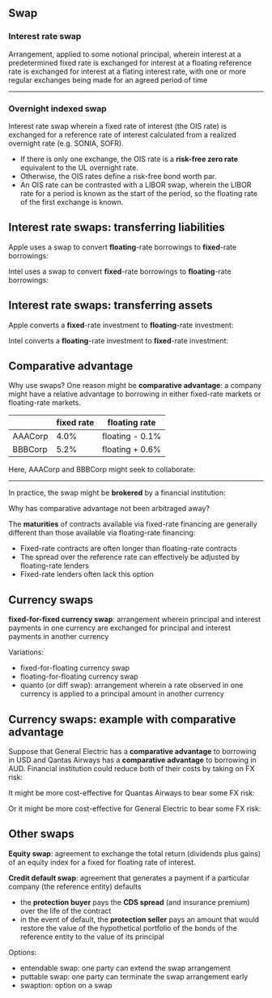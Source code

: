 ## Swap

### Interest rate swap

Arrangement, applied to some notional principal, wherein interest at a predetermined fixed rate is exchanged for interest at a floating reference rate is exchanged for interest at a flating interest rate, with one or more regular exchanges being made for an agreed period of time

```{=tex}
\begin{tikzpicture}[x=0.75pt,y=0.75pt,yscale=-1,xscale=1]

\draw   (0,10) -- (130,10) -- (130,50) -- (0,50) -- cycle ;
\draw    (130,20) -- (250,20) ;
\draw [shift={(250,20)}, rotate = 180] [color={rgb, 255:red, 0; green, 0; blue, 0 }  ][line width=0.75]    (10,-3) .. controls (7,-1) and (3,-0.3) .. (0,0) .. controls (3,0.3) and (7,1) .. (10,3)   ;
\draw    (250,40) -- (130,40) ;
\draw [shift={(130,40)}, rotate = 0] [color={rgb, 255:red, 0; green, 0; blue, 0 }  ][line width=0.75]    (10,-3) .. controls (7,-1) and (3,-0.3) .. (0,0) .. controls (3,0.3) and (7,1) .. (10,3)   ;
\draw   (250,10) -- (380,10) -- (380,50) -- (250,50) -- cycle ;

\draw (10,20) node [anchor=north west][inner sep=0.75pt]   [align=left] {fixed-rate payer};
\draw (150,5) node [anchor=north west][inner sep=0.75pt]   [align=left] {fixed rate};
\draw (150,40) node [anchor=north west][inner sep=0.75pt]   [align=left] {floating rate};
\draw (260,20) node [anchor=north west][inner sep=0.75pt]   [align=left] {floating-rate payer};

\end{tikzpicture}
```

------------------------------------------------------------------------

### Overnight indexed swap

Interest rate swap wherein a fixed rate of interest (the OIS rate) is exchanged for a reference rate of interest calculated from a realized overnight rate (e.g. SONIA, SOFR).

-   If there is only one exchange, the OIS rate is a **risk-free zero rate** equivalent to the UL overnight rate.
-   Otherwise, the OIS rates define a risk-free bond worth par.
-   An OIS rate can be contrasted with a LIBOR swap, wherein the LIBOR rate for a period is known as the start of the period, so the floating rate of the first exchange is known.

## Interest rate swaps: transferring liabilities

Apple uses a swap to convert **floating**-rate borrowings to **fixed**-rate borrowings:

\tikzset{every picture/.style={line width=0.75pt}}

```{=tex}
\begin{tikzpicture}[x=0.75pt,y=0.75pt,yscale=-1,xscale=1]

\draw   (0,10) -- (80,10) -- (80,50) -- (0,50) -- cycle ;
\draw    (80,20) -- (160,20) ;
\draw [shift={(160,20)}, rotate = 180] [color={rgb, 255:red, 0; green, 0; blue, 0 }  ][line width=0.75]    (10,-3) .. controls (7,-1) and (3,-0.3) .. (0,0) .. controls (3,0.3) and (7,1) .. (10,3)   ;
\draw    (160,40) -- (80,40) ;
\draw [shift={(80,40)}, rotate = 0] [color={rgb, 255:red, 0; green, 0; blue, 0 }  ][line width=0.75]    (10,-3) .. controls (7,-1) and (3,-0.3) .. (0,0) .. controls (3,0.3) and (7,1) .. (10,3)   ;
\draw   (160,10) -- (230,10) -- (230,50) -- (160,50) -- cycle ;
\draw    (230,30) -- (320,30) ;
\draw [shift={(320,30)}, rotate = 180] [color={rgb, 255:red, 0; green, 0; blue, 0 }  ][line width=0.75]    (10,-3) .. controls (7,-1) and (3,-0.3) .. (0,0) .. controls (3,0.3) and (7,1) .. (10,3)   ;

\draw (12,22.9) node [anchor=north west][inner sep=0.75pt]   [align=left] {Citigroup};
\draw (109.7,3) node [anchor=north west][inner sep=0.75pt]   [align=left] {3\%};
\draw (102.7,44.33) node [anchor=north west][inner sep=0.75pt]   [align=left] {floating};
\draw (175.03,22.23) node [anchor=north west][inner sep=0.75pt]   [align=left] {Apple};
\draw (232,11.07) node [anchor=north west][inner sep=0.75pt]   [align=left] {floating + 1\%};

\end{tikzpicture}
```
Intel uses a swap to convert **fixed**-rate borrowings to **floating**-rate borrowings:

\tikzset{every picture/.style={line width=0.75pt}}

```{=tex}
\begin{tikzpicture}[x=0.75pt,y=0.75pt,yscale=-1,xscale=1]

\draw   (0,10) -- (80,10) -- (80,50) -- (0,50) -- cycle ;
\draw    (80,20) -- (160,20) ;
\draw [shift={(80,20)}, rotate = 0] [color={rgb, 255:red, 0; green, 0; blue, 0 }  ][line width=0.75]    (10,-3) .. controls (7,-1) and (3,-0.3) .. (0,0) .. controls (3,0.3) and (7,1) .. (10,3)   ;
\draw    (160,40) -- (80,40) ;
\draw [shift={(160,40)}, rotate = 180] [color={rgb, 255:red, 0; green, 0; blue, 0 }  ][line width=0.75]    (10,-3) .. controls (7,-1) and (3,-0.3) .. (0,0) .. controls (3,0.3) and (7,1) .. (10,3)   ;
\draw   (160,10) -- (230,10) -- (230,50) -- (160,50) -- cycle ;
\draw    (230,30) -- (320,30) ;
\draw [shift={(320,30)}, rotate = 180] [color={rgb, 255:red, 0; green, 0; blue, 0 }  ][line width=0.75]    (10,-3) .. controls (7,-1) and (3,-0.3) .. (0,0) .. controls (3,0.3) and (7,1) .. (10,3)   ;

\draw (12,22.9) node [anchor=north west][inner sep=0.75pt]   [align=left] {Citigroup};
\draw (109.7,3) node [anchor=north west][inner sep=0.75pt]   [align=left] {2.97\%};
\draw (102.7,44.33) node [anchor=north west][inner sep=0.75pt]   [align=left] {floating};
\draw (175.03,22.23) node [anchor=north west][inner sep=0.75pt]   [align=left] {Intel};
\draw (232,11.07) node [anchor=north west][inner sep=0.75pt]   [align=left] {3.2\%};

\end{tikzpicture}
```
## Interest rate swaps: transferring assets

Apple converts a **fixed**-rate investment to **floating**-rate investment:

\tikzset{every picture/.style={line width=0.75pt}}

```{=tex}
\begin{tikzpicture}[x=0.75pt,y=0.75pt,yscale=-1,xscale=1]

\draw   (0,10) -- (80,10) -- (80,50) -- (0,50) -- cycle ;
\draw    (80,20) -- (160,20) ;
\draw [shift={(160,20)}, rotate = 180] [color={rgb, 255:red, 0; green, 0; blue, 0 }  ][line width=0.75]    (10,-3) .. controls (7,-1) and (3,-0.3) .. (0,0) .. controls (3,0.3) and (7,1) .. (10,3)   ;
\draw    (160,40) -- (80,40) ;
\draw [shift={(80,40)}, rotate = 0] [color={rgb, 255:red, 0; green, 0; blue, 0 }  ][line width=0.75]    (10,-3) .. controls (7,-1) and (3,-0.3) .. (0,0) .. controls (3,0.3) and (7,1) .. (10,3)   ;
\draw   (160,10) -- (230,10) -- (230,50) -- (160,50) -- cycle ;
\draw    (230,30) -- (320,30) ;
\draw [shift={(230,30)}, rotate = 0] [color={rgb, 255:red, 0; green, 0; blue, 0 }  ][line width=0.75]    (10,-3) .. controls (7,-1) and (3,-0.3) .. (0,0) .. controls (3,0.3) and (7,1) .. (10,3)   ;

\draw (12,22.9) node [anchor=north west][inner sep=0.75pt]   [align=left] {Citigroup};
\draw (109.7,3) node [anchor=north west][inner sep=0.75pt]   [align=left] {3\%};
\draw (102.7,44.33) node [anchor=north west][inner sep=0.75pt]   [align=left] {floating};
\draw (175.03,22.23) node [anchor=north west][inner sep=0.75pt]   [align=left] {Apple};
\draw (232,11.07) node [anchor=north west][inner sep=0.75pt]   [align=left] {2.7\%};

\end{tikzpicture}
```
Intel converts a **floating**-rate investment to **fixed**-rate investment:

\tikzset{every picture/.style={line width=0.75pt}}

```{=tex}
\begin{tikzpicture}[x=0.75pt,y=0.75pt,yscale=-1,xscale=1]

\draw   (0,10) -- (80,10) -- (80,50) -- (0,50) -- cycle ;
\draw    (80,20) -- (160,20) ;
\draw [shift={(80,20)}, rotate = 0] [color={rgb, 255:red, 0; green, 0; blue, 0 }  ][line width=0.75]    (10,-3) .. controls (7,-1) and (3,-0.3) .. (0,0) .. controls (3,0.3) and (7,1) .. (10,3)   ;
\draw    (160,40) -- (80,40) ;
\draw [shift={(160,40)}, rotate = 180] [color={rgb, 255:red, 0; green, 0; blue, 0 }  ][line width=0.75]    (10,-3) .. controls (7,-1) and (3,-0.3) .. (0,0) .. controls (3,0.3) and (7,1) .. (10,3)   ;
\draw   (160,10) -- (230,10) -- (230,50) -- (160,50) -- cycle ;
\draw    (230,30) -- (320,30) ;
\draw [shift={(230,30)}, rotate = 0] [color={rgb, 255:red, 0; green, 0; blue, 0 }  ][line width=0.75]    (10,-3) .. controls (7,-1) and (3,-0.3) .. (0,0) .. controls (3,0.3) and (7,1) .. (10,3)   ;

\draw (12,22.9) node [anchor=north west][inner sep=0.75pt]   [align=left] {Citigroup};
\draw (109.7,3) node [anchor=north west][inner sep=0.75pt]   [align=left] {2.97\%};
\draw (102.7,44.33) node [anchor=north west][inner sep=0.75pt]   [align=left] {floating};
\draw (175.03,22.23) node [anchor=north west][inner sep=0.75pt]   [align=left] {Intel};
\draw (232,11.07) node [anchor=north west][inner sep=0.75pt]   [align=left] {floating - 0.2\%};

\end{tikzpicture}
```
## Comparative advantage

Why use swaps? One reason might be **comparative advantage**: a company might have a relative advantage to borrowing in either fixed-rate markets or floating-rate markets.

|         | fixed rate | floating rate   |
|---------|------------|-----------------|
| AAACorp | 4.0%       | floating - 0.1% |
| BBBCorp | 5.2%       | floating + 0.6% |

Here, AAACorp and BBBCorp might seek to collaborate:

```{=tex}
\begin{tikzpicture}[x=0.75pt,y=0.75pt,yscale=-1,xscale=1]

\draw   (75,10) -- (149,10) -- (149,50) -- (75,50) -- cycle ;
\draw    (151.37,20) -- (224,20.33) ;
\draw [shift={(226,20.34)}, rotate = 180.26] [color={rgb, 255:red, 0; green, 0; blue, 0 }  ][line width=0.75]    (10,-3) .. controls (7,-1) and (3.31,-0.3) .. (0,0) .. controls (3.31,0.3) and (7,1) .. (10,3)   ;
\draw    (224,39.34) -- (152.03,39.98) ;
\draw [shift={(150.03,40)}, rotate = 0] [color={rgb, 255:red, 0; green, 0; blue, 0 }  ][line width=0.75]    (10,-3) .. controls (7,-1) and (3.31,-0.3) .. (0,0) .. controls (3.31,0.3) and (7,1) .. (10,3)   ;
\draw   (225.73,9.07) -- (297,9.07) -- (297,50) -- (225.73,50) -- cycle ;
\draw    (300,31) -- (388,31.33) ;
\draw [shift={(390,31.34)}, rotate = 180.21] [color={rgb, 255:red, 0; green, 0; blue, 0 }  ][line width=0.75]    (10,-3) .. controls (7,-1) and (3.31,-0.3) .. (0,0) .. controls (3.31,0.3) and (7,1) .. (10,3)   ;
\draw    (75,31.34) -- (3.03,31.98) ;
\draw [shift={(1.03,32)}, rotate = 0] [color={rgb, 255:red, 0; green, 0; blue, 0 }  ][line width=0.75]    (10,-3) .. controls (7,-1) and (3.31,-0.3) .. (0,0) .. controls (3.31,0.3) and (7,1) .. (10,3)   ;

\draw (80,21.9) node [anchor=north west][inner sep=0.75pt]   [align=left] {AAACorp};
\draw (176.7,2) node [anchor=north west][inner sep=0.75pt]   [align=left] {4.35\%};
\draw (169.7,43.33) node [anchor=north west][inner sep=0.75pt]   [align=left] {floating};
\draw (228,23.34) node [anchor=north west][inner sep=0.75pt]   [align=left] {BBBCorp};
\draw (299,12.07) node [anchor=north west][inner sep=0.75pt]   [align=left] {floating + 0.6\%};
\draw (32.7,32.33) node [anchor=north west][inner sep=0.75pt]   [align=left] {4\%};


\end{tikzpicture}
```

------------------------------------------------------------------------

In practice, the swap might be **brokered** by a financial institution:

```{=tex}
\begin{tikzpicture}[x=0.75pt,y=0.75pt,yscale=-1,xscale=1]

\draw   (75,10) -- (149,10) -- (149,50) -- (75,50) -- cycle ;
\draw    (151.37,38) -- (224,38.33) ;
\draw [shift={(226,38.34)}, rotate = 180.26] [color={rgb, 255:red, 0; green, 0; blue, 0 }  ][line width=0.75]    (10,-3) .. controls (7,-1) and (3.31,-0.3) .. (0,0) .. controls (3.31,0.3) and (7,1) .. (10,3)   ;
\draw    (220,19.34) -- (150.03,20) ;
\draw [shift={(148.03,20)}, rotate = 0] [color={rgb, 255:red, 0; green, 0; blue, 0 }  ][line width=0.75]    (10,-3) .. controls (7,-1) and (3.31,-0.3) .. (0,0) .. controls (3.31,0.3) and (7,1) .. (10,3)   ;
\draw   (370.73,7.07) -- (445,7.07) -- (445,48) -- (370.73,48) -- cycle ;
\draw    (445.37,29) -- (505,29.22) -- (536,29.33) ;
\draw [shift={(538,30)}, rotate = 180.21] [color={rgb, 255:red, 0; green, 0; blue, 0 }  ][line width=0.75]    (10,-3) .. controls (7,-1) and (3.31,-0.3) .. (0,0) .. controls (3.31,0.3) and (7,1) .. (10,3)   ;
\draw    (75,31.34) -- (3.03,31.98) ;
\draw [shift={(1.03,32)}, rotate = 0] [color={rgb, 255:red, 0; green, 0; blue, 0 }  ][line width=0.75]    (10,-3) .. controls (7,-1) and (3.31,-0.3) .. (0,0) .. controls (3.31,0.3) and (7,1) .. (10,3)   ;
\draw  [fill={rgb, 255:red, 1; green, 233; blue, 1 }  ,fill opacity=1 ] (224,6.73) -- (298,6.73) -- (298,47.67) -- (224,47.67) -- cycle ;
\draw    (300,36) -- (370,36.33) ;
\draw [shift={(375,36.34)}, rotate = 180.26] [color={rgb, 255:red, 0; green, 0; blue, 0 }  ][line width=0.75]    (10,-3) .. controls (7,-1) and (3.31,-0.3) .. (0,0) .. controls (3.31,0.3) and (7,1) .. (10,3)   ;
\draw    (371,17.34) -- (299.03,17.98) ;
\draw [shift={(300,18)}, rotate = 0] [color={rgb, 255:red, 0; green, 0; blue, 0 }  ][line width=0.75]    (10,-3) .. controls (7,-1) and (3.31,-0.3) .. (0,0) .. controls (3.31,0.3) and (7,1) .. (10,3)   ;

\draw (80,21.9) node [anchor=north west][inner sep=0.75pt]   [align=left] {AAACorp};
\draw (176.7,2) node [anchor=north west][inner sep=0.75pt]   [align=left] {4.33\%};
\draw (165.7,42.33) node [anchor=north west][inner sep=0.75pt]   [align=left] {floating};
\draw (376,21.34) node [anchor=north west][inner sep=0.75pt]   [align=left] {BBBCorp};
\draw (447,10.07) node [anchor=north west][inner sep=0.75pt]   [align=left] {floating + 0.6\%};
\draw (32.7,32.33) node [anchor=north west][inner sep=0.75pt]   [align=left] {4\%};
\draw (226,10) node [anchor=north west][inner sep=0.75pt]   [align=left] {Financial\\Institution};
\draw (325.7,0) node [anchor=north west][inner sep=0.75pt]   [align=left] {4.37\%};
\draw (314.7,40.33) node [anchor=north west][inner sep=0.75pt]   [align=left] {floating};


\end{tikzpicture}
```


Why has comparative advantage not been arbitraged away?


The **maturities** of contracts available via fixed-rate financing are generally different than those available via floating-rate financing:

-   Fixed-rate contracts are often longer than floating-rate contracts
-   The spread over the reference rate can effectively be adjusted by floating-rate lenders
-   Fixed-rate lenders often lack this option


## Currency swaps

**fixed-for-fixed currency swap**: arrangement wherein principal and interest payments in one currency are exchanged for principal and interest payments in another currency

```{=tex}
\begin{tikzpicture}[x=0.75pt,y=0.75pt,yscale=-1,xscale=1]

\draw   (0,10) -- (130,10) -- (130,50) -- (0,50) -- cycle ;
\draw    (130,20) -- (250,20) ;
\draw [shift={(250,20)}, rotate = 180] [color={rgb, 255:red, 0; green, 0; blue, 0 }  ][line width=0.75]    (10,-3) .. controls (7,-1) and (3,-0.3) .. (0,0) .. controls (3,0.3) and (7,1) .. (10,3)   ;
\draw    (250,40) -- (130,40) ;
\draw [shift={(130,40)}, rotate = 0] [color={rgb, 255:red, 0; green, 0; blue, 0 }  ][line width=0.75]    (10,-3) .. controls (7,-1) and (3,-0.3) .. (0,0) .. controls (3,0.3) and (7,1) .. (10,3)   ;
\draw   (250,10) -- (380,10) -- (380,50) -- (250,50) -- cycle ;

\draw (10,20) node [anchor=north west][inner sep=0.75pt]   [align=left] {Barclays};
\draw (150,5) node [anchor=north west][inner sep=0.75pt]   [align=left] {USD 3.0\%};
\draw (150,40) node [anchor=north west][inner sep=0.75pt]   [align=left] {GBP 4.0\%};
\draw (260,20) node [anchor=north west][inner sep=0.75pt]   [align=left] {British Petroleum};

\end{tikzpicture}
```
    
Variations:

-   fixed-for-floating currency swap
-   floating-for-floating currency swap
-   quanto (or diff swap): arrangement wherein a rate observed in one currency is applied to a principal amount in another currency

## Currency swaps: example with comparative advantage {.shrink}

Suppose that General Electric has a **comparative advantage** to borrowing in USD and Qantas Airways has a **comparative advantage** to borrowing in AUD. Financial institution could reduce both of their costs by taking on FX risk:


```{=tex}
\begin{tikzpicture}[x=0.75pt,y=0.75pt,yscale=-1,xscale=1]

\draw   (75,10) -- (149,10) -- (149,50) -- (75,50) -- cycle ;
\draw    (151.37,38) -- (224,38.33) ;
\draw [shift={(226,38.34)}, rotate = 180.26] [color={rgb, 255:red, 0; green, 0; blue, 0 }  ][line width=0.75]    (10,-3) .. controls (7,-1) and (3.31,-0.3) .. (0,0) .. controls (3.31,0.3) and (7,1) .. (10,3)   ;
\draw    (220,19.34) -- (150.03,20) ;
\draw [shift={(148.03,20)}, rotate = 0] [color={rgb, 255:red, 0; green, 0; blue, 0 }  ][line width=0.75]    (10,-3) .. controls (7,-1) and (3.31,-0.3) .. (0,0) .. controls (3.31,0.3) and (7,1) .. (10,3)   ;
\draw   (370.73,7.07) -- (445,7.07) -- (445,48) -- (370.73,48) -- cycle ;
\draw    (445.37,29) -- (505,29.22) -- (536,29.33) ;
\draw [shift={(538,30)}, rotate = 180.21] [color={rgb, 255:red, 0; green, 0; blue, 0 }  ][line width=0.75]    (10,-3) .. controls (7,-1) and (3.31,-0.3) .. (0,0) .. controls (3.31,0.3) and (7,1) .. (10,3)   ;
\draw    (75,31.34) -- (3.03,31.98) ;
\draw [shift={(1.03,32)}, rotate = 0] [color={rgb, 255:red, 0; green, 0; blue, 0 }  ][line width=0.75]    (10,-3) .. controls (7,-1) and (3.31,-0.3) .. (0,0) .. controls (3.31,0.3) and (7,1) .. (10,3)   ;
\draw  [fill={rgb, 255:red, 1; green, 233; blue, 1 }  ,fill opacity=1 ] (224,6.73) -- (298,6.73) -- (298,47.67) -- (224,47.67) -- cycle ;
\draw    (300,36) -- (370,36.33) ;
\draw [shift={(375,36.34)}, rotate = 180.26] [color={rgb, 255:red, 0; green, 0; blue, 0 }  ][line width=0.75]    (10,-3) .. controls (7,-1) and (3.31,-0.3) .. (0,0) .. controls (3.31,0.3) and (7,1) .. (10,3)   ;
\draw    (371,17.34) -- (299.03,17.98) ;
\draw [shift={(300,18)}, rotate = 0] [color={rgb, 255:red, 0; green, 0; blue, 0 }  ][line width=0.75]    (10,-3) .. controls (7,-1) and (3.31,-0.3) .. (0,0) .. controls (3.31,0.3) and (7,1) .. (10,3)   ;

\draw (80,10) node [anchor=north west][inner sep=0.75pt]   [align=left] {General\\Electric};
\draw (380,10) node [anchor=north west][inner sep=0.75pt]   [align=left] {Qantas\\Airways};
\draw (230,10) node [anchor=north west][inner sep=0.75pt]   [align=left] {Financial\\Institution};

\draw (10,10) node [anchor=north west][inner sep=0.75pt]   [align=left] {USD 5.0\%};

\draw (150,0) node [anchor=north west][inner sep=0.75pt]   [align=left] {USD 5.0\%};
\draw (150,40) node [anchor=north west][inner sep=0.75pt]   [align=left] {AUD 6.9\%};

\draw (300,0) node [anchor=north west][inner sep=0.75pt]   [align=left] {USD 6.3\%};
\draw (300,40) node [anchor=north west][inner sep=0.75pt]   [align=left] {AUD 8.0\%};

\draw (450,10) node [anchor=north west][inner sep=0.75pt]   [align=left] {AUD 8.0\%};

\end{tikzpicture}
```


It might be more cost-effective for Quantas Airways to bear some FX risk:


```{=tex}
\begin{tikzpicture}[x=0.75pt,y=0.75pt,yscale=-1,xscale=1]

\draw   (75,10) -- (149,10) -- (149,50) -- (75,50) -- cycle ;
\draw    (151.37,38) -- (224,38.33) ;
\draw [shift={(226,38.34)}, rotate = 180.26] [color={rgb, 255:red, 0; green, 0; blue, 0 }  ][line width=0.75]    (10,-3) .. controls (7,-1) and (3.31,-0.3) .. (0,0) .. controls (3.31,0.3) and (7,1) .. (10,3)   ;
\draw    (220,19.34) -- (150.03,20) ;
\draw [shift={(148.03,20)}, rotate = 0] [color={rgb, 255:red, 0; green, 0; blue, 0 }  ][line width=0.75]    (10,-3) .. controls (7,-1) and (3.31,-0.3) .. (0,0) .. controls (3.31,0.3) and (7,1) .. (10,3)   ;
\draw   (370.73,7.07) -- (445,7.07) -- (445,48) -- (370.73,48) -- cycle ;
\draw    (445.37,29) -- (505,29.22) -- (536,29.33) ;
\draw [shift={(538,30)}, rotate = 180.21] [color={rgb, 255:red, 0; green, 0; blue, 0 }  ][line width=0.75]    (10,-3) .. controls (7,-1) and (3.31,-0.3) .. (0,0) .. controls (3.31,0.3) and (7,1) .. (10,3)   ;
\draw    (75,31.34) -- (3.03,31.98) ;
\draw [shift={(1.03,32)}, rotate = 0] [color={rgb, 255:red, 0; green, 0; blue, 0 }  ][line width=0.75]    (10,-3) .. controls (7,-1) and (3.31,-0.3) .. (0,0) .. controls (3.31,0.3) and (7,1) .. (10,3)   ;
\draw  [fill={rgb, 255:red, 1; green, 233; blue, 1 }  ,fill opacity=1 ] (224,6.73) -- (298,6.73) -- (298,47.67) -- (224,47.67) -- cycle ;
\draw    (300,36) -- (370,36.33) ;
\draw [shift={(375,36.34)}, rotate = 180.26] [color={rgb, 255:red, 0; green, 0; blue, 0 }  ][line width=0.75]    (10,-3) .. controls (7,-1) and (3.31,-0.3) .. (0,0) .. controls (3.31,0.3) and (7,1) .. (10,3)   ;
\draw    (371,17.34) -- (299.03,17.98) ;
\draw [shift={(300,18)}, rotate = 0] [color={rgb, 255:red, 0; green, 0; blue, 0 }  ][line width=0.75]    (10,-3) .. controls (7,-1) and (3.31,-0.3) .. (0,0) .. controls (3.31,0.3) and (7,1) .. (10,3)   ;

\draw (80,10) node [anchor=north west][inner sep=0.75pt]   [align=left] {General\\Electric};
\draw (380,10) node [anchor=north west][inner sep=0.75pt]   [align=left] {Qantas\\Airways};
\draw (230,10) node [anchor=north west][inner sep=0.75pt]   [align=left] {Financial\\Institution};

\draw (10,10) node [anchor=north west][inner sep=0.75pt]   [align=left] {USD 5.0\%};

\draw (150,0) node [anchor=north west][inner sep=0.75pt]   [align=left] {USD 5.0\%};
\draw (150,40) node [anchor=north west][inner sep=0.75pt]   [align=left] {AUD 6.9\%};

\draw (300,0) node [anchor=north west][inner sep=0.75pt]   [align=left] {USD 5.2\%};
\draw (300,40) node [anchor=north west][inner sep=0.75pt]   [align=left] {AUD 6.9\%};

\draw (450,10) node [anchor=north west][inner sep=0.75pt]   [align=left] {AUD 8.0\%};

\end{tikzpicture}
```


Or it might be more cost-effective for General Electric to bear some FX risk:


```{=tex}
\begin{tikzpicture}[x=0.75pt,y=0.75pt,yscale=-1,xscale=1]

\draw   (75,10) -- (149,10) -- (149,50) -- (75,50) -- cycle ;
\draw    (151.37,38) -- (224,38.33) ;
\draw [shift={(226,38.34)}, rotate = 180.26] [color={rgb, 255:red, 0; green, 0; blue, 0 }  ][line width=0.75]    (10,-3) .. controls (7,-1) and (3.31,-0.3) .. (0,0) .. controls (3.31,0.3) and (7,1) .. (10,3)   ;
\draw    (220,19.34) -- (150.03,20) ;
\draw [shift={(148.03,20)}, rotate = 0] [color={rgb, 255:red, 0; green, 0; blue, 0 }  ][line width=0.75]    (10,-3) .. controls (7,-1) and (3.31,-0.3) .. (0,0) .. controls (3.31,0.3) and (7,1) .. (10,3)   ;
\draw   (370.73,7.07) -- (445,7.07) -- (445,48) -- (370.73,48) -- cycle ;
\draw    (445.37,29) -- (505,29.22) -- (536,29.33) ;
\draw [shift={(538,30)}, rotate = 180.21] [color={rgb, 255:red, 0; green, 0; blue, 0 }  ][line width=0.75]    (10,-3) .. controls (7,-1) and (3.31,-0.3) .. (0,0) .. controls (3.31,0.3) and (7,1) .. (10,3)   ;
\draw    (75,31.34) -- (3.03,31.98) ;
\draw [shift={(1.03,32)}, rotate = 0] [color={rgb, 255:red, 0; green, 0; blue, 0 }  ][line width=0.75]    (10,-3) .. controls (7,-1) and (3.31,-0.3) .. (0,0) .. controls (3.31,0.3) and (7,1) .. (10,3)   ;
\draw  [fill={rgb, 255:red, 1; green, 233; blue, 1 }  ,fill opacity=1 ] (224,6.73) -- (298,6.73) -- (298,47.67) -- (224,47.67) -- cycle ;
\draw    (300,36) -- (370,36.33) ;
\draw [shift={(375,36.34)}, rotate = 180.26] [color={rgb, 255:red, 0; green, 0; blue, 0 }  ][line width=0.75]    (10,-3) .. controls (7,-1) and (3.31,-0.3) .. (0,0) .. controls (3.31,0.3) and (7,1) .. (10,3)   ;
\draw    (371,17.34) -- (299.03,17.98) ;
\draw [shift={(300,18)}, rotate = 0] [color={rgb, 255:red, 0; green, 0; blue, 0 }  ][line width=0.75]    (10,-3) .. controls (7,-1) and (3.31,-0.3) .. (0,0) .. controls (3.31,0.3) and (7,1) .. (10,3)   ;

\draw (80,10) node [anchor=north west][inner sep=0.75pt]   [align=left] {General\\Electric};
\draw (380,10) node [anchor=north west][inner sep=0.75pt]   [align=left] {Qantas\\Airways};
\draw (230,10) node [anchor=north west][inner sep=0.75pt]   [align=left] {Financial\\Institution};

\draw (10,10) node [anchor=north west][inner sep=0.75pt]   [align=left] {USD 5.0\%};

\draw (150,0) node [anchor=north west][inner sep=0.75pt]   [align=left] {USD 6.1\%};
\draw (150,40) node [anchor=north west][inner sep=0.75pt]   [align=left] {AUD 8.0\%};

\draw (300,0) node [anchor=north west][inner sep=0.75pt]   [align=left] {USD 6.3\%};
\draw (300,40) node [anchor=north west][inner sep=0.75pt]   [align=left] {AUD 8.0\%};

\draw (450,10) node [anchor=north west][inner sep=0.75pt]   [align=left] {AUD 8.0\%};

\end{tikzpicture}
```


## Other swaps

**Equity swap**: agreement to exchange the total return (dividends plus gains) of an equity index for a fixed for floating rate of interest.

**Credit default swap**: agreement that generates a payment if a particular company (the reference entity) defaults

- the **protection buyer** pays the **CDS spread** (and insurance premium) over the life of the contract
- in the event of default, the **protection seller** pays an amount that would restore the value of the hypothetical portfolio of the bonds of the reference entity to the value of its principal

Options:

- entendable swap: one party can extend the swap arrangement
- puttable swap: one party can terminate the swap arrangement early
- swaption: option on a swap
